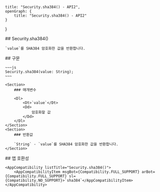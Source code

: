 
    title: "Security.sha384() - API2",
    openGraph: {
        title: "Security.sha384() - API2"
    }
}

<Section>
    ## Security.sha384()

    `value`를 SHA384 암호화한 값을 반환합니다.
</Section>
<Section>
    ## 구문

    ~~~js
    Security.sha384(value: String);
    ~~~

    <Section>
        ### 매개변수

        <Dl>
            <Dt>`value`</Dt>
            <Dd>
                암호화할 값
            </Dd>
        </Dl>
    </Section>
    <Section>
        ### 반환값

        `String` - `value`를 SHA384 암호화한 값을 반환합니다.
    </Section>
</Section>
<Section>
    ## 앱 호환성

    <AppCompatibility listTitle="Security.sha384()">
        <AppCompatibilityItem msgBot={Compatibility.FULL_SUPPORT} arBot={Compatibility.FULL_SUPPORT} sl={Compatibility.NO_SUPPORT}>`sha384`</AppCompatibilityItem>
    </AppCompatibility>
</Section>
